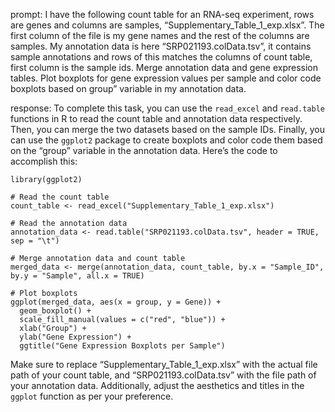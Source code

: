 prompt:
I have the following count table for an RNA-seq experiment, rows are genes and columns are samples, "Supplementary_Table_1_exp.xlsx". The first column of the file is my gene names and the rest of the columns are samples. My annotation data is here  "SRP021193.colData.tsv", it contains sample annotations and rows of this matches the columns of count table, first column is the sample ids. Merge annotation data and gene expression tables. Plot boxplots for gene expression values per sample and color code boxplots based on group" variable in my annotation data.

response:
To complete this task, you can use the `read_excel` and `read.table` functions in R to read the count table and annotation data respectively. Then, you can merge the two datasets based on the sample IDs. Finally, you can use the `ggplot2` package to create boxplots and color code them based on the "group" variable in the annotation data. Here's the code to accomplish this:

```
library(ggplot2)

# Read the count table
count_table <- read_excel("Supplementary_Table_1_exp.xlsx")

# Read the annotation data
annotation_data <- read.table("SRP021193.colData.tsv", header = TRUE, sep = "\t")

# Merge annotation data and count table
merged_data <- merge(annotation_data, count_table, by.x = "Sample_ID", by.y = "Sample", all.x = TRUE)

# Plot boxplots
ggplot(merged_data, aes(x = group, y = Gene)) +
  geom_boxplot() +
  scale_fill_manual(values = c("red", "blue")) +
  xlab("Group") +
  ylab("Gene Expression") +
  ggtitle("Gene Expression Boxplots per Sample")
```

Make sure to replace "Supplementary_Table_1_exp.xlsx" with the actual file path of your count table, and "SRP021193.colData.tsv" with the file path of your annotation data. Additionally, adjust the aesthetics and titles in the `ggplot` function as per your preference.
